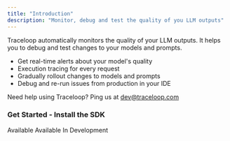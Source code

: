```yaml
---
title: "Introduction"
description: "Monitor, debug and test the quality of you LLM outputs"
---
```


Traceloop automatically monitors the quality of your LLM outputs. It helps you to debug and test changes to your models and prompts.

- Get real-time alerts about your model's quality
- Execution tracing for every request
- Gradually rollout changes to models and prompts
- Debug and re-run issues from production in your IDE

Need help using Traceloop? Ping us at dev@traceloop.com

### Get Started - Install the SDK

<CardGroup cols={3}>
  <Card title="Python" icon="python" href="/openllmetry/introduction">
    Available
  </Card>
  <Card
    title="Javascript / Typescript"
    icon="node"
    href="/openllmetry/introduction"
  >
    Available
  </Card>
  <Card title="Go" icon="golang">
    In Development
  </Card>
</CardGroup>
